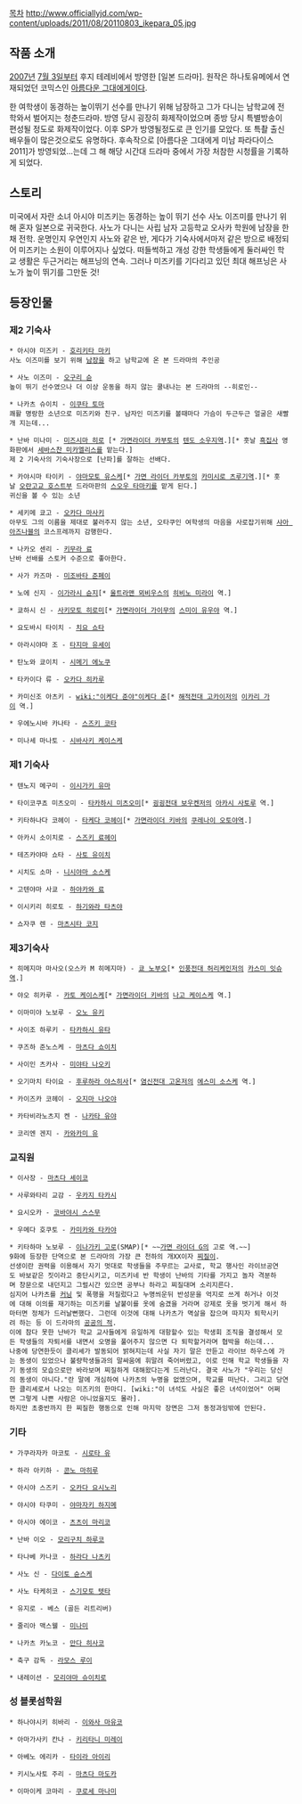 [[목차]]
http://www.officiallyjd.com/wp-content/uploads/2011/08/20110803_ikepara_05.jpg
== 작품 소개 ==
[[2007년]] [[7월 3일]]부터 후지 테레비에서 방영한 [일본 드라마]. 원작은 하나토유메에서 연재되었던 코믹스인 [[아름다운 그대에게]]이다.

한 여학생이 동경하는 높이뛰기 선수를 만나기 위해 남장하고 그가 다니는 남학교에 전학와서 벌어지는 청춘드라마. 방영 당시 굉장히 화제작이었으며 종방 당시 특별방송이 편성될 정도로 화제작이었다. 이후 SP가 방영될정도로 큰 인기를 모았다. 또 특촬 출신 배우들이 많은것으로도 유명하다. 후속작으로 [아름다운 그대에게 미남 파라다이스 2011]가 방영되었...는데 그 해 해당 시간대 드라마 중에서 가장 처참한 시청률을 기록하게 되었다.

== 스토리 ==
미국에서 자란 소녀 아시야 미즈키는 동경하는 높이 뛰기 선수 사노 이즈미를 만나기 위해 혼자 일본으로 귀국한다. 사노가 다니는 사립 남자 고등학교 오사카 학원에 남장을 한 채 전학. 운명인지 우연인지 사노와 같은 반, 게다가 기숙사에서마저 같은 방으로 배정되어 미즈키는 소원이 이루어지나 싶었다. 떠들썩하고 개성 강한 학생들에게 둘러싸인 학교 생활은 두근거리는 해프닝의 연속. 그러나 미즈키를 기다리고 있던 최대 해프닝은 사노가 높이 뛰기를 그만둔 것!

== 등장인물 ==
=== 제2 기숙사 ===
 * 아시야 미즈키 - [[호리키타 마키]]
 사노 이즈미를 보기 위해 [[남장]]을 하고 남학교에 온 본 드라마의 주인공

 * 사노 이즈미 - [[오구리 슌]]
 높이 뛰기 선수였으나 더 이상 운동을 하지 않는 쿨내나는 본 드라마의 --히로인-- 

 * 나카츠 슈이치 - [[이쿠타 토마]]
 쾌활 명랑한 소년으로 미즈키와 친구. 남자인 미즈키를 볼때마다 가슴이 두근두근 얼굴은 새빨개 지는데...

 * 난바 미나미 - [[미즈시마 히로]] [* [[가면라이더 카부토]]의 [[텐도 소우지]]역.][* 훗날 [[흑집사]] 영화판에서 [[세바스찬 미카엘리스]]를 맡는다.]
 제 2 기숙사의 기숙사장으로 [난파]를 잘하는 선배다. 

 * 카야시마 타이키 - [[야마모토 유스케]][* [[가면 라이더 카부토]]의 [[카미시로 츠루기]]역.][* 훗날 [[오란고교 호스트부]] 드라마판의 [[스오우 타마키]]를 맡게 된다.]
 귀신을 볼 수 있는 소년

 * 세키메 쿄고 - [[오카다 마사키]] 
 아무도 그의 이름을 제대로 불러주지 않는 소년, 오타쿠인 여학생의 마음을 사로잡기위해 [[샤아 아즈나블]]의 코스프레까지 감행한다.

 * 나카오 센리 - [[키무라 료]] 
 난바 선배를 스토커 수준으로 좋아한다.

 * 사가 카즈마 - [[미조바타 준페이]] 

 * 노에 신지 - [[이가라시 슌지]][* [[울트라맨 뫼비우스]]의 [[히비노 미라이]] 역.]

 * 쿄하시 신 - [[사키모토 히로미]][* [[가면라이더 가이무]]의 [[스미이 유우야]] 역.]

 * 요도바시 타이치 - [[치요 쇼타]] 

 * 아라시야마 조 - [[타지마 유세이]]

 * 탄노와 쿄이치 - [[시메기 에노쿠]]

 * 타카이다 류 - [[오카다 히카루]]

 * 카미신조 아츠키 - [[wiki:"이케다 준야"이케다 준]][* [[해적전대 고카이저]]의 [[이카리 가이]] 역.]

 * 우에노시바 카나타 - [[스즈키 코타]] 

 * 미나세 마나토 - [[시바사키 케이스케]] 

=== 제1 기숙사 ===
 * 텐노지 메구미 - [[이시가키 유마]] 

 * 타이코쿠쵸 미츠오미 - [[타카하시 미츠오미]][* [[굉굉전대 보우켄저]]의 [[아카시 사토루]] 역.]

 * 키타하나다 코헤이 - [[타케다 코헤이]][* [[가면라이더 키바]]의 [[쿠레나이 오토야]]역.]

 * 아카시 소이치로 - [[스즈키 료헤이]]

 * 테즈카야마 쇼타 - [[사토 유이치]]

 * 시치도 소마 - [[니시야마 소스케]]

 * 고텐야마 사쿄 - [[하야카와 료]]

 * 이시키리 히로토 - [[하기와라 타츠야]]

 * 쇼자쿠 렌 - [[마츠시타 코지]]

=== 제3기숙사 ===
 * 히메지마 마사오(오스카 M 히메지마) - [[쿄 노부오]][* [[인풍전대 허리케인저]]의 [[카스미 잇슈]]역.]

 * 야오 히카루 - [[카토 케이스케]][* [[가면라이더 키바]]의 [[나고 케이스케]] 역.]

 * 이마미야 노보루 - [[오노 유키]]

 * 사이조 하루키 - [[타카하시 유타]]

 * 쿠즈하 준노스케 - [[마츠다 쇼이치]]

 * 사이인 츠카사 - [[미야타 나오키]]

 * 오기마치 타이요 - [[후루하라 야스히사]][* [[염신전대 고온저]]의 [[에스미 소스케]] 역.]

 * 카이즈카 코헤이 - [[오지마 나오야]]

 * 카타비라노츠지 켄 - [[나카타 유야]]

 * 코리엔 겐지 - [[카와카미 유]]

=== 교직원 ===
 * 이사장 - [[마츠다 세이코]]

 * 사루와타리 교감 - [[우카지 타카시]]

 * 요시오카 - [[코바야시 스스무]]

 * 우메다 호쿠토 - [[카미카와 타카야]]

 * 키타하마 노보루 - [[이나가키 고로]](SMAP)[* ~~[[가면 라이더 G]]의 고로 역.~~]
 9화에 등장한 단역으로 본 드라마의 가장 큰 천하의 개XX이자 [[찌질이]].
 선생이란 권력을 이용해서 자기 멋대로 학생들을 주무르는 교사로, 학교 행사인 라이브공연도 바보같은 짓이라고 중단시키고, 미즈키네 반 학생이 난바의 기타를 가지고 놀자 격분하며 창문으로 내던지고 그럴시간 있으면 공부나 하라고 찌질대며 소리지른다.
 심지어 나카츠를 [[커닝]] 및 폭행을 저질렀다고 누명씌운뒤 반성문을 억지로 쓰게 하거나 이것에 대해 이의를 재기하는 미즈키를 날붙이를 옷에 숨겼을 거라며 강제로 옷을 벗기게 해서 하마터면 정체가 드러날뻔했다. 그런데 이것에 대해 나카츠가 멱살을 잡으며 따지자 퇴학시키려 하는 등 이 드라마의 [[공공의 적]].
 이에 참다 못한 난바가 학교 교사들에게 유일하게 대항할수 있는 학생회 조직을 결성해서 모든 학생들의 자퇴서를 내면서 오명을 풀어주지 않으면 다 퇴학할거라며 협박을 하는데...
 나중에 당연한듯이 클리셰가 발동되어 밝혀지는데 사실 자기 말은 안듣고 라이브 하우스에 가는 동생이 있었으나 불량학생들과의 말싸움에 휘말려 죽어버렸고, 이로 인해 학교 학생들을 자기 동생의 모습으로만 바라보며 찌질하게 대해왔다는게 드러난다. 결국 사노가 "우리는 당신의 동생이 아니다."란 말에 개심하여 나카츠의 누명을 없앴으며, 학교를 떠난다. 그리고 당연한 클리셰로서 나오는 미즈키의 한마디. [wiki:"이 녀석도 사실은 좋은 녀석이었어" 어쩌면 그렇게 나쁜 사람은 아니었을지도 몰라].
 하지만 초중반까지 한 찌질한 행동으로 인해 마지막 장면은 그저 동정과잉밖에 안된다.

=== 기타 ===
 * 가쿠라자카 마코토 - [[시로타 유]]

 * 하라 아키하 - [[콘노 마히루]]

 * 아시야 스즈키 - [[오카다 요시노리]]

 * 야시야 타쿠미 - [[야마자키 하지메]]

 * 아시야 에이코 - [[츠츠이 마리코]]

 * 난바 이오 - [[모리구치 하루코]]

 * 타나베 카나코 - [[하라다 나츠키]]

 * 사노 신 - [[다이토 슌스케]]

 * 사노 타케히코 - [[스기모토 텟타]]

 * 유지로 - 베스 (골든 리트리버) 

 * 줄리아 맥스웰 - [[미나미]]

 * 나카츠 카노코 - [[만다 히사코]]

 * 축구 감독 - [[라모스 루이]]

 * 내레이션 - [[모리야마 슈이치로]]

=== 성 블롯섬학원 ===
 * 하나야시키 히바리 - [[이와사 마유코]]

 * 아마가사키 칸나 - [[키리타니 미레이]]

 * 아베노 에리카 - [[타이라 아이리]]

 * 키시노사토 주리 - [[마츠다 마도카]]

 * 이마이케 코마리 - [[쿠로세 마나미]]
